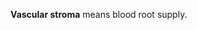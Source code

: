 {{expert}}
{{wikify-date|July 2006}}

'''Vascular stroma''' means blood root supply.

{{anatomy-stub}}